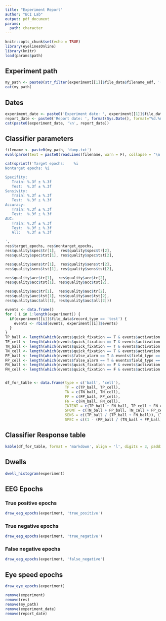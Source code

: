 ```yaml
---
title: "Experiment Report"
author: "BCI Lab"
output: pdf_document
params:
  path: character
---
```


```r
knitr::opts_chunk$set(echo = TRUE)
library(eyelinesOnline)
library(knitr)
load(params$path)
```

## Experiment path
```r
my_path <- paste0(str_filter(experiment[[1]]$file_data$filename_edf, '(^.+/[[:digit:]]+)/[[:digit:]]+.edf')[[1]][2], '/')
cat(my_path)
```

## Dates
```r
experiment_date <- paste0('Experiment date: ', experiment[[1]]$file_data$date)
report_date <- paste0('Report date: ', format(Sys.Date(), format="%d.%m.%Y"))
cat(paste0(experiment_date, '\n', report_date))
```

## Classifier parameters
```r
filename <- paste0(my_path, 'dump.txt')
eval(parse(text = paste0(readLines(filename, warn = F), collapse = '\n')))

cat(sprintf('Target epochs:    %i
Nontarget epochs: %i

Specifity:
   Train: %.3f ± %.3f
   Test:  %.3f ± %.3f
Sensivity:
   Train: %.3f ± %.3f
   Test:  %.3f ± %.3f
Accuracy:
   Train: %.3f ± %.3f
   Test:  %.3f ± %.3f
AUC:
   Train: %.3f ± %.3f
   Test:  %.3f ± %.3f
   All:   %.3f ± %.3f

',
res$target_epochs, res$nontarget_epochs,
res$quality$spec$tr[1],  res$quality$spec$tr[2],
res$quality$spec$tst[1], res$quality$spec$tst[2],

res$quality$sens$tr[1],  res$quality$sens$tr[2],
res$quality$sens$tst[1], res$quality$sens$tst[2],

res$quality$acc$tr[1],  res$quality$acc$tr[2],
res$quality$acc$tst[1], res$quality$acc$tst[2],

res$quality$auc$tr[1],  res$quality$auc$tr[2],
res$quality$auc$tst[1], res$quality$auc$tst[2],
res$quality$auc$all[1], res$quality$auc$all[2]))

```

```r
events <- data.frame()
for ( i in 1:length(experiment)) {
  if(experiment[[i]]$file_data$record_type == 'test') {
    events <- rbind(events, experiment[[i]]$events)
  }
}
TP_ball <- length(which(events$quick_fixation == T & events$activation == T & events$field_type == 'ball'))
TP_cell <- length(which(events$quick_fixation == T & events$activation == T & events$field_type == 'field'))
TN_ball <- length(which(events$quick_fixation == T & events$activation == F & events$field_type == 'ball'))
TN_cell <- length(which(events$quick_fixation == T & events$activation == F & events$field_type == 'field'))
FP_ball <- length(which(events$false_alarm == T & events$field_type == 'ball'))
FP_cell <- length(which(events$false_alarm == T & events$field_type == 'field'))
FN_ball <- length(which(events$quick_fixation == F & events$activation == T & events$field_type == 'ball'))
FN_cell <- length(which(events$quick_fixation == F & events$activation == T & events$field_type == 'field'))


df_for_table <- data.frame(type = c('ball', 'cell'),
                           TP = c(TP_ball, TP_cell),
                           TN = c(TN_ball, TN_cell),
                           FP = c(FP_ball, FP_cell),
                           FN = c(FN_ball, FN_cell),
                           INTENT = c(TP_ball + FN_ball, TP_cell + FN_cell),
                           SPONT = c(TN_ball + FP_ball, TN_cell + FP_cell),
                           SENS = c((TP_ball / (TP_ball + FN_ball)), (TP_cell / (TP_cell + FN_cell))),
                           SPEC = c((1 - (FP_ball / (TN_ball + FP_ball))), (1 - (FP_cell / (TN_cell + FP_cell)))))
```

## Classifier Response table

``` r
kable(df_for_table, format = 'markdown', align = 'l', digits = 3, padding = 4)
```


\pagebreak

## Dwells

```r
dwell_histogram(experiment)
```

\pagebreak

## EEG Epochs

### True positive epochs

```r
draw_eeg_epochs(experiment, 'true_positive')
```

\pagebreak

### True negative epochs

```r
draw_eeg_epochs(experiment, 'true_negative')
```

\pagebreak

### False negative epochs

```r
draw_eeg_epochs(experiment, 'false_negative')
```

\pagebreak

## Eye speed epochs

```r
draw_eye_epochs(experiment)
```

```r
remove(experiment)
remove(res)
remove(my_path)
remove(experiment_date)
remove(report_date)
```

